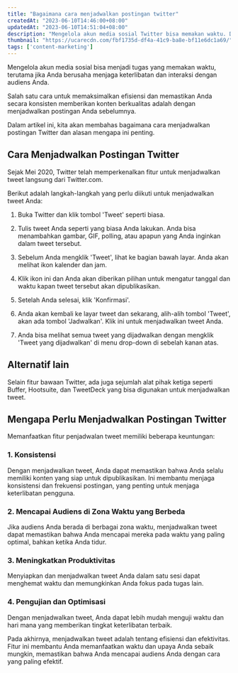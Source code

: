 ```yaml
---
title: "Bagaimana cara menjadwalkan postingan twitter"
createdAt: "2023-06-10T14:46:00+08:00"
updatedAt: "2023-06-10T14:51:04+08:00"
description: "Mengelola akun media sosial Twitter bisa memakan waktu. Dengan mengatur jadwal kita bisa fokus di waktu yang sama dan menjalankannya otomatis"
thumbnail: "https://ucarecdn.com/fbf1735d-df4a-41c9-ba8e-bf11e6dc1a69/"
tags: ['content-marketing']
---
```

Mengelola akun media sosial bisa menjadi tugas yang memakan waktu, terutama jika Anda berusaha menjaga keterlibatan dan interaksi dengan audiens Anda.

Salah satu cara untuk memaksimalkan efisiensi dan memastikan Anda secara konsisten memberikan konten berkualitas adalah dengan menjadwalkan postingan Anda sebelumnya.

Dalam artikel ini, kita akan membahas bagaimana cara menjadwalkan postingan Twitter dan alasan mengapa ini penting.

## Cara Menjadwalkan Postingan Twitter

Sejak Mei 2020, Twitter telah memperkenalkan fitur untuk menjadwalkan tweet langsung dari Twitter.com.

<Media src="https://ucarecdn.com/dca117d1-ee79-4ee3-8f63-ee3ad6819d75/" text="ilustrasi bagaimana cara menjadwalkan postingan twitter" />

Berikut adalah langkah-langkah yang perlu diikuti untuk menjadwalkan tweet Anda:

1. Buka Twitter dan klik tombol 'Tweet' seperti biasa.

2. Tulis tweet Anda seperti yang biasa Anda lakukan. Anda bisa menambahkan gambar, GIF, polling, atau apapun yang Anda inginkan dalam tweet tersebut.

3. Sebelum Anda mengklik 'Tweet', lihat ke bagian bawah layar. Anda akan melihat ikon kalender dan jam.

4. Klik ikon ini dan Anda akan diberikan pilihan untuk mengatur tanggal dan waktu kapan tweet tersebut akan dipublikasikan.

5. Setelah Anda selesai, klik 'Konfirmasi'.

6. Anda akan kembali ke layar tweet dan sekarang, alih-alih tombol 'Tweet', akan ada tombol 'Jadwalkan'. Klik ini untuk menjadwalkan tweet Anda.

7. Anda bisa melihat semua tweet yang dijadwalkan dengan mengklik 'Tweet yang dijadwalkan' di menu drop-down di sebelah kanan atas.

## Alternatif lain

Selain fitur bawaan Twitter, ada juga sejumlah alat pihak ketiga seperti Buffer, Hootsuite, dan TweetDeck yang bisa digunakan untuk menjadwalkan tweet.

## Mengapa Perlu Menjadwalkan Postingan Twitter

Memanfaatkan fitur penjadwalan tweet memiliki beberapa keuntungan: 

### 1. Konsistensi
Dengan menjadwalkan tweet, Anda dapat memastikan bahwa Anda selalu memiliki konten yang siap untuk dipublikasikan. Ini membantu menjaga konsistensi dan frekuensi postingan, yang penting untuk menjaga keterlibatan pengguna. 

### 2. Mencapai Audiens di Zona Waktu yang Berbeda
Jika audiens Anda berada di berbagai zona waktu, menjadwalkan tweet dapat memastikan bahwa Anda mencapai mereka pada waktu yang paling optimal, bahkan ketika Anda tidur. 

### 3. Meningkatkan Produktivitas
Menyiapkan dan menjadwalkan tweet Anda dalam satu sesi dapat menghemat waktu dan memungkinkan Anda fokus pada tugas lain. 

### 4. Pengujian dan Optimisasi
Dengan menjadwalkan tweet, Anda dapat lebih mudah menguji waktu dan hari mana yang memberikan tingkat keterlibatan terbaik.

Pada akhirnya, menjadwalkan tweet adalah tentang efisiensi dan efektivitas. Fitur ini membantu Anda memanfaatkan waktu dan upaya Anda sebaik mungkin, memastikan bahwa Anda mencapai audiens Anda dengan cara yang paling efektif.